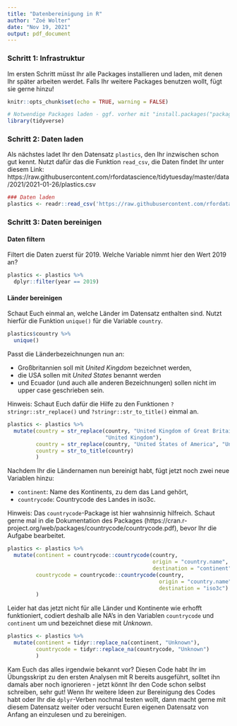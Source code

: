 ---
title: "Datenbereinigung in R"
author: "Zoé Wolter"
date: "Nov 19, 2021"
output: pdf_document
---

### Schritt 1: Infrastruktur
Im ersten Schritt müsst Ihr alle Packages installieren und laden, mit denen Ihr später arbeiten werdet. Falls Ihr weitere Packages benutzen wollt, fügt sie gerne hinzu!

```{r setup, include=FALSE}
knitr::opts_chunk$set(echo = TRUE, warning = FALSE)

# Notwendige Packages laden - ggf. vorher mit "install.packages("package") installieren
library(tidyverse)
```


### Schritt 2: Daten laden
Als nächstes ladet Ihr den Datensatz `plastics`, den Ihr inzwischen schon gut kennt. Nutzt dafür das die Funktion `read_csv`, die Daten findet Ihr unter diesem Link: https://raw.githubusercontent.com/rfordatascience/tidytuesday/master/data/2021/2021-01-26/plastics.csv

```{r datenimport}
### Daten laden
plastics <- readr::read_csv('https://raw.githubusercontent.com/rfordatascience/tidytuesday/master/data/2021/2021-01-26/plastics.csv')
```


### Schritt 3: Daten bereinigen

#### Daten filtern
Filtert die Daten zuerst für 2019. Welche Variable nimmt hier den Wert 2019 an?

```{r filtern}
plastics <- plastics %>%
  dplyr::filter(year == 2019)
```

#### Länder bereinigen
Schaut Euch einmal an, welche Länder im Datensatz enthalten sind. Nutzt hierfür die Funktion `unique()` für die Variable `country`.

```{r länder_untersuchen}
plastics$country %>%
  unique()
```

Passt die Länderbezeichnungen nun an:

- Großbritannien soll mit *United Kingdom* bezeichnet werden, 
- die USA sollen mit *United States* benannt werden
- und Ecuador (und auch alle anderen Bezeichnungen) sollen nicht im upper case geschrieben sein. 

Hinweis: Schaut Euch dafür die Hilfe zu den Funktionen `?stringr::str_replace()` und `?stringr::str_to_title()` einmal an.

```{r länder_anpassen}
plastics <- plastics %>%
  mutate(country = str_replace(country, "United Kingdom of Great Britain & Northern Ireland", 
                               "United Kingdom"),
         country = str_replace(country, "United States of America", "United States"),
         country = str_to_title(country)
         )
```

Nachdem Ihr die Ländernamen nun bereinigt habt, fügt jetzt noch zwei neue Variablen hinzu: 

- `continent`: Name des Kontinents, zu dem das Land gehört,
- `countrycode`: Countrycode des Landes in iso3c.

Hinweis: Das `countrycode`-Package ist hier wahnsinnig hilfreich. Schaut gerne mal in die Dokumentation des Packages (https://cran.r-project.org/web/packages/countrycode/countrycode.pdf), bevor Ihr die Aufgabe bearbeitet.

```{r countrycode}
plastics <- plastics %>%
  mutate(continent = countrycode::countrycode(country, 
                                              origin = "country.name", 
                                              destination = "continent"),
         countrycode = countrycode::countrycode(country, 
                                                origin = "country.name", 
                                                destination = "iso3c")
         )
```

Leider hat das jetzt nicht für alle Länder und Kontinente wie erhofft funktioniert, codiert deshalb alle NA's in den Variablen `countrycode` und `continent` um und bezeichnet diese mit *Unknown*.

```{r countrycode_na}
plastics <- plastics %>%
  mutate(continent = tidyr::replace_na(continent, "Unknown"),
         countrycode = tidyr::replace_na(countrycode, "Unknown")
         )
```

Kam Euch das alles irgendwie bekannt vor? Diesen Code habt Ihr im Übungsskript zu den ersten Analysen mit R bereits ausgeführt, solltet ihn damals aber noch ignorieren - jetzt könnt Ihr den Code schon selbst schreiben, sehr gut! Wenn Ihr weitere Ideen zur Bereinigung des Codes habt oder Ihr die `dplyr`-Verben nochmal testen wollt, dann macht gerne mit diesem Datensatz weiter oder versucht Euren eigenen Datensatz von Anfang an einzulesen und zu bereinigen. 